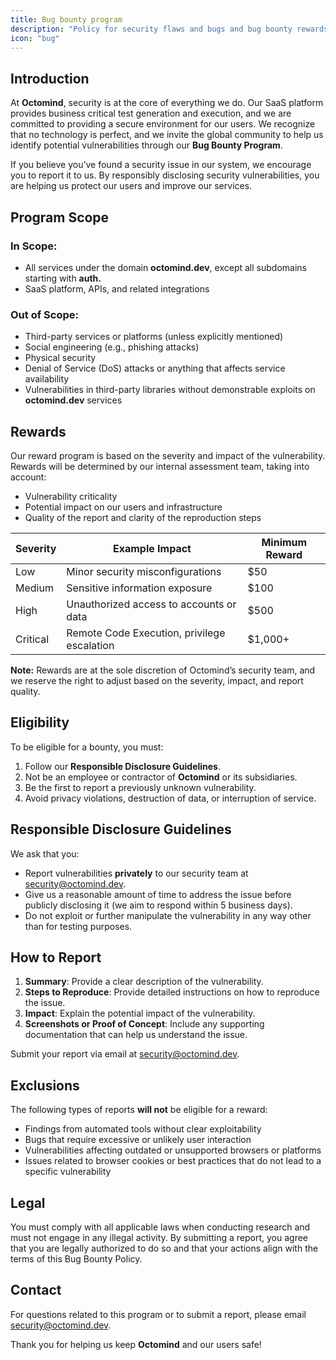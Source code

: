 ```yaml
---
title: Bug bounty program
description: "Policy for security flaws and bugs and bug bounty rewards"
icon: "bug"
---
```


## Introduction

At **Octomind**, security is at the core of everything we do. Our SaaS platform provides business critical test generation and execution,
and we are committed to providing a secure environment for our users. We recognize that no technology is perfect, and we invite the global
community to help us identify potential vulnerabilities through our **Bug Bounty Program**.

If you believe you’ve found a security issue in our system, we encourage you to report it to us. By responsibly disclosing security
vulnerabilities, you are helping us protect our users and improve our services.

## Program Scope

### In Scope:

- All services under the domain **octomind.dev**, except all subdomains starting with **auth.**
- SaaS platform, APIs, and related integrations

### Out of Scope:

- Third-party services or platforms (unless explicitly mentioned)
- Social engineering (e.g., phishing attacks)
- Physical security
- Denial of Service (DoS) attacks or anything that affects service availability
- Vulnerabilities in third-party libraries without demonstrable exploits on **octomind.dev** services

## Rewards

Our reward program is based on the severity and impact of the vulnerability. Rewards will be determined by our internal assessment team,
taking into account:

- Vulnerability criticality
- Potential impact on our users and infrastructure
- Quality of the report and clarity of the reproduction steps

| Severity | Example Impact                              | Minimum Reward |
| -------- | ------------------------------------------- | -------------- |
| Low      | Minor security misconfigurations            | $50            |
| Medium   | Sensitive information exposure              | $100           |
| High     | Unauthorized access to accounts or data     | $500           |
| Critical | Remote Code Execution, privilege escalation | $1,000+        |

**Note:** Rewards are at the sole discretion of Octomind’s security team, and we reserve the right to adjust based on the severity, impact, and report quality.

## Eligibility

To be eligible for a bounty, you must:

1. Follow our **Responsible Disclosure Guidelines**.
2. Not be an employee or contractor of **Octomind** or its subsidiaries.
3. Be the first to report a previously unknown vulnerability.
4. Avoid privacy violations, destruction of data, or interruption of service.

## Responsible Disclosure Guidelines

We ask that you:

- Report vulnerabilities **privately** to our security team at [security@octomind.dev](mailto:security@octomind.dev).
- Give us a reasonable amount of time to address the issue before publicly disclosing it (we aim to respond within 5 business days).
- Do not exploit or further manipulate the vulnerability in any way other than for testing purposes.

## How to Report

1. **Summary**: Provide a clear description of the vulnerability.
2. **Steps to Reproduce**: Provide detailed instructions on how to reproduce the issue.
3. **Impact**: Explain the potential impact of the vulnerability.
4. **Screenshots or Proof of Concept**: Include any supporting documentation that can help us understand the issue.

Submit your report via email at [security@octomind.dev](mailto:security@octomind.dev).

## Exclusions

The following types of reports **will not** be eligible for a reward:

- Findings from automated tools without clear exploitability
- Bugs that require excessive or unlikely user interaction
- Vulnerabilities affecting outdated or unsupported browsers or platforms
- Issues related to browser cookies or best practices that do not lead to a specific vulnerability

## Legal

You must comply with all applicable laws when conducting research and must not engage in any illegal activity. By submitting a report, you agree that you are legally authorized to do so and that your actions align with the terms of this Bug Bounty Policy.

## Contact

For questions related to this program or to submit a report, please email [security@octomind.dev](mailto:security@octomind.dev).

Thank you for helping us keep **Octomind** and our users safe!
